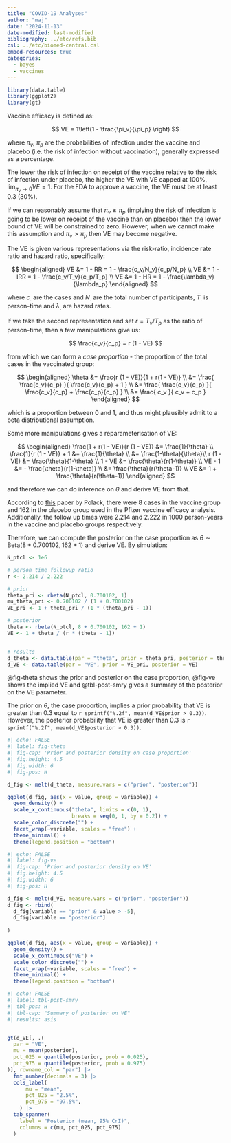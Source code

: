 ```yaml
---
title: "COVID-19 Analyses"
author: "maj"
date: "2024-11-13"
date-modified: last-modified
bibliography: ../etc/refs.bib
csl: ../etc/biomed-central.csl
embed-resources: true
categories:
  - bayes
  - vaccines
---
```


```r
library(data.table)
library(ggplot2)
library(gt)
```


Vaccine efficacy is defined as:

$$
VE = 1\left(1 - \frac{\pi_v}{\pi_p} \right)
$$

where $\pi_v$, $\pi_p$ are the probabilities of infection under the vaccine and placebo (i.e. the risk of infection without vaccination), generally expressed as a percentage.

The lower the risk of infection on receipt of the vaccine relative to the risk of infection under placebo, the higher the VE with VE capped at 100%, $\lim_{\pi_v \to 0} VE = 1$.
For the FDA to approve a vaccine, the VE must be at least 0.3 (30%).

If we can reasonably assume that $\pi_v \le \pi_p$ (implying the risk of infection is going to be lower on receipt of the vaccine than on placebo) then the lower bound of VE will be constrained to zero.
However, when we cannot make this assumption and $\pi_v > \pi_p$ then VE may become negative.

The VE is given various representations via the risk-ratio, incidence rate ratio and hazard ratio, specifically:

$$
\begin{aligned}
VE &= 1 - RR = 1 - \frac{c_v/N_v}{c_p/N_p} \\
VE &= 1 - IRR = 1 - \frac{c_v/T_v}{c_p/T_p}  \\
VE &= 1 - HR = 1 - \frac{\lambda_v}{\lambda_p}
\end{aligned}
$$

where $c_.$ are the cases and $N_.$ are the total number of participants, $T_.$ is person-time and $\lambda_.$ are hazard rates.

If we take the second representation and set $r = T_v/T_p$ as the ratio of person-time, then a few manipulations give us:

$$
\frac{c_v}{c_p} = r (1 - VE)
$$

from which we can form a *case proportion*  - the proportion of the total cases in the vaccinated group:

$$
\begin{aligned}
\theta &= \frac{r (1 - VE)}{1 + r(1 - VE)} \\
  &= \frac{  \frac{c_v}{c_p}   }{    \frac{c_v}{c_p} + 1 } \\
  &= \frac{  \frac{c_v}{c_p}   }{    \frac{c_v}{c_p} + \frac{c_p}{c_p} } \\
  &= \frac{  c_v   }{   c_v + c_p  } 
\end{aligned}
$$

which is a proportion between 0 and 1, and thus might plausibly admit to a beta distributional assumption.

Some more manipulations gives a reparameterisation of VE:

$$
\begin{aligned}
\frac{1 + r(1 - VE)}{r (1 - VE)} &= \frac{1}{\theta} \\
\frac{1}{r (1 - VE)} + 1 &= \frac{1}{\theta} \\
                         &= \frac{1-\theta}{\theta}\\
r (1 - VE)   &=  \frac{\theta}{1-\theta} \\
1 - VE &= \frac{\theta}{r(1-\theta)} \\
VE - 1 &= - \frac{\theta}{r(1-\theta)} \\
       &=   \frac{\theta}{r(\theta-1)} \\
VE  &= 1 + \frac{\theta}{r(\theta-1)} 
\end{aligned}
$$

and therefore we can do inference on $\theta$ and derive VE from that.

According to [this](https://www.nejm.org/doi/full/10.1056/NEJMoa2034577) paper by Polack, there were 8 cases in the vaccine group and 162 in the placebo group used in the Pfizer vaccine efficacy analysis.
Additionally, the follow up times were 2.214 and 2.222 in 1000 person-years in the vaccine and placebo groups respectively.

Therefore, we can compute the posterior on the case proportion as $\theta \sim \text{Beta}(8 + 0.700102, 162 + 1)$ and derive VE.
By simulation:

```r
N_ptcl <- 1e6

# person time followup ratio
r <- 2.214 / 2.222

# prior
theta_pri <- rbeta(N_ptcl, 0.700102, 1)
mu_theta_pri <- 0.700102 / (1 + 0.700102)
VE_pri <- 1 + theta_pri / (1 * (theta_pri - 1))

# posterior
theta <- rbeta(N_ptcl, 8 + 0.700102, 162 + 1)
VE <- 1 + theta / (r * (theta - 1))


# results
d_theta <- data.table(par = "theta", prior = theta_pri, posterior = theta)
d_VE <- data.table(par = "VE", prior = VE_pri, posterior = VE)

```

@fig-theta shows the prior and posterior on the case proportion, @fig-ve shows the implied VE and @tbl-post-smry gives a summary of the posterior on the VE parameter.

The prior on $\theta$, the case proportion, implies a prior probability that VE is greater than 0.3 equal to `r sprintf("%.2f", mean(d_VE$prior > 0.3))`.
However, the posterior probability that VE is greater than 0.3 is `r sprintf("%.2f", mean(d_VE$posterior > 0.3))`. 

```r
#| echo: FALSE
#| label: fig-theta
#| fig-cap: 'Prior and posterior density on case proportion'
#| fig.height: 4.5
#| fig.width: 6
#| fig-pos: H

d_fig <- melt(d_theta, measure.vars = c("prior", "posterior"))

ggplot(d_fig, aes(x = value, group = variable)) + 
  geom_density() + 
  scale_x_continuous("theta", limits = c(0, 1),
                     breaks = seq(0, 1, by = 0.2)) +
  scale_color_discrete("") +
  facet_wrap(~variable, scales = "free") +
  theme_minimal() +
  theme(legend.position = "bottom")
```



```r
#| echo: FALSE
#| label: fig-ve
#| fig-cap: 'Prior and posterior density on VE'
#| fig.height: 4.5
#| fig.width: 6
#| fig-pos: H

d_fig <- melt(d_VE, measure.vars = c("prior", "posterior"))
d_fig <- rbind(
  d_fig[variable == "prior" & value > -5],
  d_fig[variable == "posterior"]
  
)

ggplot(d_fig, aes(x = value, group = variable)) + 
  geom_density() + 
  scale_x_continuous("VE") +
  scale_color_discrete("") +
  facet_wrap(~variable, scales = "free") +
  theme_minimal() +
  theme(legend.position = "bottom")
```

```r
#| echo: FALSE
#| label: tbl-post-smry
#| tbl-pos: H
#| tbl-cap: "Summary of posterior on VE"
#| results: asis


gt(d_VE[, .(
  par = "VE",
  mu = mean(posterior),
  pct_025 = quantile(posterior, prob = 0.025),
  pct_975 = quantile(posterior, prob = 0.975)
)], rowname_col = "par") |>
  fmt_number(decimals = 3) |>
  cols_label(
      mu = "mean",
      pct_025 = "2.5%",
      pct_975 = "97.5%",
    ) |>
  tab_spanner(
    label = "Posterior (mean, 95% CrI)",
    columns = c(mu, pct_025, pct_975)
  )
  
```


<!-- ::: {#refs} -->
<!-- ::: -->
